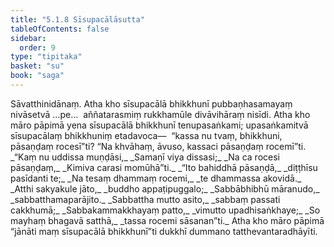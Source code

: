 ```yaml
---
title: "5.1.8 Sīsupacālāsutta"
tableOfContents: false
sidebar:
  order: 9
type: "tipitaka"
basket: "su"
book: "saga"
---
```



<DynamicBreadcrumb />

<Division number="169" book="saga">

<Paragraph number="984" book="saga">
Sāvatthinidānaṃ. Atha kho sīsupacālā bhikkhunī pubbaṇhasamayaṃ nivāsetvā …pe…  aññatarasmiṃ rukkhamūle divāvihāraṃ nisīdi. Atha kho māro pāpimā yena sīsupacālā bhikkhunī tenupasaṅkami; upasaṅkamitvā sīsupacālaṃ bhikkhuniṃ etadavoca—  “kassa nu tvaṃ, bhikkhuni, pāsaṇḍaṃ rocesī”ti? “Na khvāhaṃ, āvuso, kassaci pāsaṇḍaṃ rocemī”ti.
</Paragraph>

<Paragraph number="985" type="verses" book="saga">
_“Kaṃ nu uddissa muṇḍāsi,_  
_Samaṇī viya dissasi;_  
_Na ca rocesi pāsaṇḍaṃ,_  
_Kimiva carasi momūhā”ti._  

</Paragraph>

<Paragraph number="986" type="verses" book="saga">
_“Ito bahiddhā pāsaṇḍā,_  
_diṭṭhīsu pasīdanti te;_  
_Na tesaṃ dhammaṃ rocemi,_  
_te dhammassa akovidā._  

</Paragraph>

<Paragraph number="987" type="verses" book="saga">
_Atthi sakyakule jāto,_  
_buddho appaṭipuggalo;_  
_Sabbābhibhū māranudo,_  
_sabbatthamaparājito._  

</Paragraph>

<Paragraph number="988" type="verses" book="saga">
_Sabbattha mutto asito,_  
_sabbaṃ passati cakkhumā;_  
_Sabbakammakkhayaṃ patto,_  
_vimutto upadhisaṅkhaye;_  
_So mayhaṃ bhagavā satthā,_  
_tassa rocemi sāsanan”ti._  

</Paragraph>

<Paragraph number="989" book="saga">
Atha kho māro pāpimā “jānāti maṃ sīsupacālā bhikkhunī”ti dukkhī dummano tatthevantaradhāyīti.
</Paragraph>
</Division>
